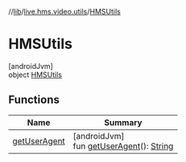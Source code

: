 //[lib](/api-reference/android/v2/home/content)/[live.hms.video.utils](../index)/[HMSUtils](index)

# HMSUtils

[androidJvm]\
object [HMSUtils](index)

## Functions

| Name                           | Summary                                                                                                                                  |
| ------------------------------ | ---------------------------------------------------------------------------------------------------------------------------------------- |
| [getUserAgent](get-user-agent) | [androidJvm]<br />fun [getUserAgent](get-user-agent)(): [String](https://kotlinlang.org/api/latest/jvm/stdlib/kotlin/-string/index.html) |
